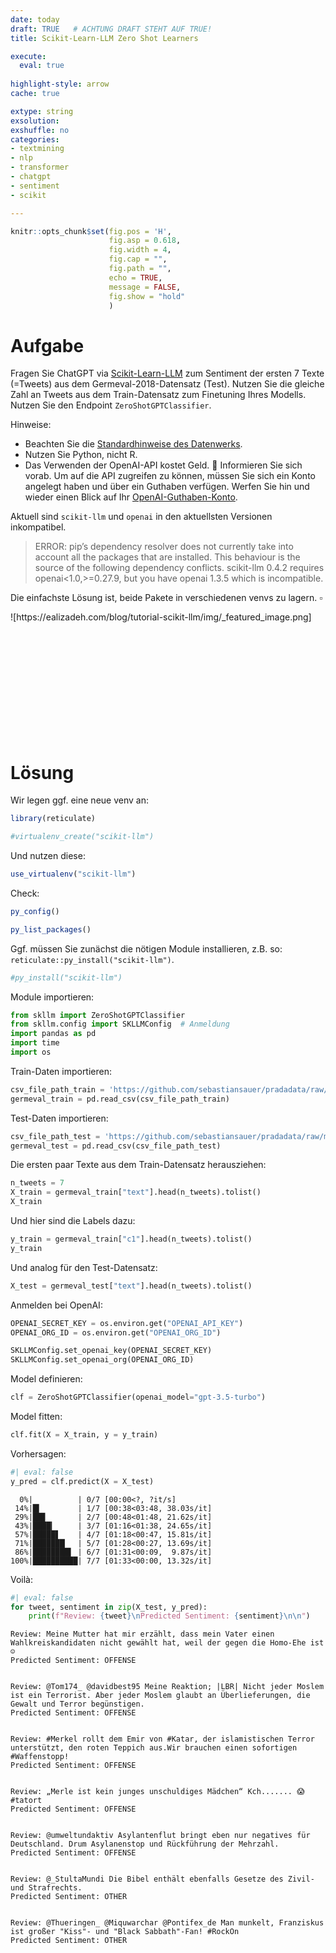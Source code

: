 ```yaml
---
date: today
draft: TRUE   # ACHTUNG DRAFT STEHT AUF TRUE!
title: Scikit-Learn-LLM Zero Shot Learners 

execute: 
  eval: true 
  
highlight-style: arrow 
cache: true

extype: string
exsolution: 
exshuffle: no
categories:
- textmining
- nlp
- transformer
- chatgpt
- sentiment
- scikit

---
```









```r
knitr::opts_chunk$set(fig.pos = 'H',
                      fig.asp = 0.618,
                      fig.width = 4,
                      fig.cap = "", 
                      fig.path = "",
                      echo = TRUE, 
                      message = FALSE,
                      fig.show = "hold"
                      )
```







# Aufgabe


Fragen Sie ChatGPT via [Scikit-Learn-LLM](https://ealizadeh.com/blog/tutorial-scikit-llm/) zum Sentiment der ersten 7 Texte (=Tweets) aus dem Germeval-2018-Datensatz (Test).
Nutzen Sie die gleiche Zahl an Tweets aus dem Train-Datensatz zum Finetuning Ihres Modells.
Nutzen Sie den Endpoint `ZeroShotGPTClassifier`.




Hinweise:

- Beachten Sie die [Standardhinweise des Datenwerks](https://datenwerk.netlify.app/hinweise).
- Nutzen Sie Python, nicht R.
- Das Verwenden der OpenAI-API kostet Geld. 💸 Informieren Sie sich vorab. Um auf die API zugreifen zu können, müssen Sie sich ein Konto angelegt haben und über ein Guthaben verfügen. Werfen Sie hin und wieder einen Blick auf Ihr [OpenAI-Guthaben-Konto](https://platform.openai.com/usage).


::: {.callout-caution}
Aktuell sind `scikit-llm` und `openai` in den aktuellsten Versionen inkompatibel.

>    ERROR: pip's dependency resolver does not currently take into account all the packages that are installed. This behaviour is the source of the following dependency conflicts.
scikit-llm 0.4.2 requires openai<1.0,>=0.27.9, but you have openai 1.3.5 which is incompatible.

Die einfachste Lösung ist, beide Pakete in verschiedenen venvs zu lagern. $\square$
:::

![https://ealizadeh.com/blog/tutorial-scikit-llm/img/_featured_image.png]{width=33%}


</br>
</br>
</br>
</br>
</br>
</br>
</br>
</br>
</br>
</br>

# Lösung


Wir legen ggf. eine neue venv an:

```r
library(reticulate)
```


```r
#virtualenv_create("scikit-llm")
```

Und nutzen diese:

```r
use_virtualenv("scikit-llm")
```
Check:

```r
py_config()
```

```r
py_list_packages()
```



Ggf. müssen Sie zunächst die nötigen Module installieren, z.B. so: `reticulate::py_install("scikit-llm")`.


```r
#py_install("scikit-llm")
```



Module importieren:

```python
from skllm import ZeroShotGPTClassifier   
from skllm.config import SKLLMConfig  # Anmeldung
import pandas as pd
import time 
import os
```



Train-Daten importieren:

```python
csv_file_path_train = 'https://github.com/sebastiansauer/pradadata/raw/master/data-raw/germeval_train.csv'
germeval_train = pd.read_csv(csv_file_path_train)
```

Test-Daten importieren:

```python
csv_file_path_test = 'https://github.com/sebastiansauer/pradadata/raw/master/data-raw/germeval_test.csv'
germeval_test = pd.read_csv(csv_file_path_test)
```




Die ersten paar Texte aus dem Train-Datensatz herausziehen:

```python
n_tweets = 7
X_train = germeval_train["text"].head(n_tweets).tolist()
X_train
```

Und hier sind die Labels dazu:

```python
y_train = germeval_train["c1"].head(n_tweets).tolist()
y_train
```


Und analog für den Test-Datensatz:

```python
X_test = germeval_test["text"].head(n_tweets).tolist()
```



Anmelden bei OpenAI:


```python
OPENAI_SECRET_KEY = os.environ.get("OPENAI_API_KEY")
OPENAI_ORG_ID = os.environ.get("OPENAI_ORG_ID")

SKLLMConfig.set_openai_key(OPENAI_SECRET_KEY)
SKLLMConfig.set_openai_org(OPENAI_ORG_ID)
```


Model definieren:

```python
clf = ZeroShotGPTClassifier(openai_model="gpt-3.5-turbo")
```


Model fitten:

```python
clf.fit(X = X_train, y = y_train)  
```


Vorhersagen:


```python
#| eval: false
y_pred = clf.predict(X = X_test)  
```

`````
  0%|          | 0/7 [00:00<?, ?it/s]
 14%|█▍        | 1/7 [00:38<03:48, 38.03s/it]
 29%|██▊       | 2/7 [00:48<01:48, 21.62s/it]
 43%|████▎     | 3/7 [01:16<01:38, 24.65s/it]
 57%|█████▋    | 4/7 [01:18<00:47, 15.81s/it]
 71%|███████▏  | 5/7 [01:28<00:27, 13.69s/it]
 86%|████████▌ | 6/7 [01:31<00:09,  9.87s/it]
100%|██████████| 7/7 [01:33<00:00, 13.32s/it]
`````


Voilà:



```python
#| eval: false
for tweet, sentiment in zip(X_test, y_pred):
    print(f"Review: {tweet}\nPredicted Sentiment: {sentiment}\n\n")
```


````
Review: Meine Mutter hat mir erzählt, dass mein Vater einen Wahlkreiskandidaten nicht gewählt hat, weil der gegen die Homo-Ehe ist ☺
Predicted Sentiment: OFFENSE


Review: @Tom174_ @davidbest95 Meine Reaktion; |LBR| Nicht jeder Moslem ist ein Terrorist. Aber jeder Moslem glaubt an Überlieferungen, die Gewalt und Terror begünstigen.
Predicted Sentiment: OFFENSE


Review: #Merkel rollt dem Emir von #Katar, der islamistischen Terror unterstützt, den roten Teppich aus.Wir brauchen einen sofortigen #Waffenstopp!
Predicted Sentiment: OFFENSE


Review: „Merle ist kein junges unschuldiges Mädchen“ Kch....... 😱 #tatort
Predicted Sentiment: OFFENSE


Review: @umweltundaktiv Asylantenflut bringt eben nur negatives für Deutschland. Drum Asylanenstop und Rückführung der Mehrzahl.
Predicted Sentiment: OFFENSE


Review: @_StultaMundi Die Bibel enthält ebenfalls Gesetze des Zivil- und Strafrechts.
Predicted Sentiment: OTHER


Review: @Thueringen_ @Miquwarchar @Pontifex_de Man munkelt, Franziskus ist großer "Kiss"- und "Black Sabbath"-Fan! #RockOn
Predicted Sentiment: OTHER
````




